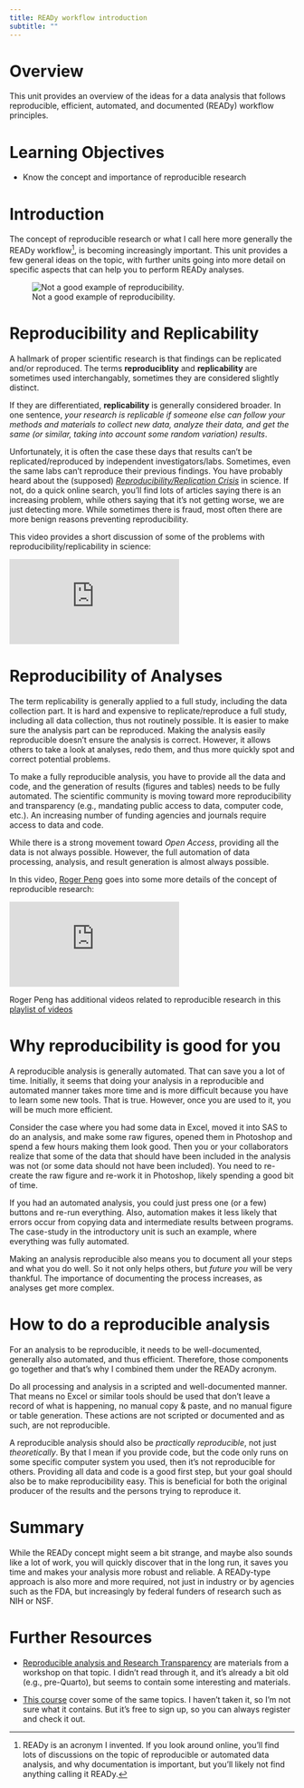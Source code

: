 ```yaml
---
title: READy workflow introduction
subtitle: ""
---
```


# Overview

This unit provides an overview of the ideas for a data analysis that follows reproducible, efficient, automated, and documented (READy) workflow principles.


# Learning Objectives

- Know the concept and importance of reproducible research


# Introduction

The concept of reproducible research or what I call here more generally the READy workflow[^1], is becoming increasingly important. This unit provides a few general ideas on the topic, with further units going into more detail on specific aspects that can help you to perform READy analyses. 

[^1]: READy is an acronym I invented. If you look around online, you'll find lots of discussions on the topic of reproducible or automated data analysis, and why documentation is important, but you'll likely not find anything calling it READy.


![Not a good example of reproducibility.](/media/amiracleoccurs.gif){fig-alt="Comic of two people in front of a chalkboard that has mathematical equations and the phrase 'then a miracle occurs' between equations. The person pointing at that phrase says 'I think you should be more explicit here in step two.'"}



# Reproducibility and Replicability

A hallmark of proper scientific research is that findings can be replicated and/or reproduced. The terms **reproduciblity** and **replicability** are sometimes used interchangably, sometimes they are considered slightly distinct.

If they are differentiated, **replicability** is generally considered broader. In one sentence, *your research is replicable if someone else can follow your methods and materials to collect new data, analyze their data, and
get the same (or similar, taking into account some random variation) results*. 

Unfortunately, it is often the case these days that results can't be replicated/reproduced by independent investigators/labs. Sometimes, even the same labs can't reproduce their previous findings. You have probably heard about the (supposed) [*Reproducibility/Replication Crisis*](https://en.wikipedia.org/wiki/Replication_crisis) in science. If not, do a quick online search, you'll find lots of articles saying there is an increasing problem, while others saying that it's not getting worse, we are just detecting more. While sometimes there is fraud, most often there are more benign reasons preventing reproducibility.

This video provides a short discussion of some of the problems with reproducibility/replicability in science:

::: container
<iframe class="video" src="https://www.youtube.com/embed/VcgO2v3JjCU" frameborder="0" allowfullscreen></iframe>
:::


# Reproducibility of Analyses

The term replicability is generally applied to a full study, including the data collection part. It is hard and expensive to replicate/reproduce a full study, including all data collection, thus not routinely possible. It is easier to make sure the analysis part can be reproduced. Making the analysis easily reproducible doesn't ensure the analysis is correct. However, it allows others to take a look at analyses, redo them, and thus more quickly spot and correct potential problems.

To make a fully reproducible analysis, you have to provide all the data and code, and the generation of results (figures and tables) needs to be fully automated. The scientific community is moving toward more reproducibility and transparency (e.g., mandating public access to data, computer code, etc.). An increasing number of funding agencies and journals require access to data and code.

While there is a strong movement toward *Open Access*, providing all the data is not always possible. However, the full automation of data processing, analysis, and result generation is almost always possible.

In this video, [Roger Peng](http://www.biostat.jhsph.edu/~rpeng/) goes into some more details of the concept of reproducible research:

::: container
<iframe class="video" src="https://www.youtube.com/embed/DfBSiOupI1I" frameborder="0" allowfullscreen></iframe>
:::

Roger Peng has additional videos related to reproducible research in this [playlist of videos](https://www.youtube.com/playlist?list=PLjTlxb-wKvXOU4WW4p3qc4VKWTI4gLNUf)


# Why reproducibility is good for you

A reproducible analysis is generally automated. That can save you a lot of time. Initially, it seems that doing your analysis in a reproducible and automated manner takes more time and is more difficult because you have to learn some new tools. That is true. However, once you are used to it, you will be much more efficient.

Consider the case where you had some data in Excel, moved it into SAS to do an analysis, and make some raw figures, opened them in Photoshop and spend a few hours making them look good. Then you or your collaborators realize that some of the data that should have been included in the analysis was not (or some data should not have been included). You need to re-create the raw figure and re-work it in Photoshop, likely spending a good bit of time.

If you had an automated analysis, you could just press one (or a few) buttons and re-run everything. Also, automation makes it less likely that errors occur from copying data and intermediate results between programs. The case-study in the introductory unit is such an example, where everything was fully automated.

Making an analysis reproducible also means you to document all your steps and what you do well. So it not only helps others, but *future you* will be very thankful. The importance of documenting the process increases, as analyses get more complex.



# How to do a reproducible analysis

For an analysis to be reproducible, it needs to be well-documented, generally also automated, and thus efficient. Therefore, those components go together and that's why I combined them under the READy acronym.

Do all processing and analysis in a scripted and well-documented manner. That means no Excel or similar tools should be used that don't leave a record of what is happening, no manual copy & paste, and no manual figure or table generation. These actions are not scripted or documented and as such, are not reproducible.

A reproducible analysis should also be *practically reproducible*, not just *theoretically*. By that I mean if you provide code, but the code only runs on some specific computer system you used, then it's not reproducible for others. Providing all data and code is a good first step, but your goal should also be to make reproducibility easy. This is beneficial for both the original producer of the results and the persons trying to reproduce it.




# Summary

While the READy concept might seem a bit strange, and maybe also sounds like a lot of work, you will quickly discover that in the long run, it saves you time and makes your analysis more robust and reliable. A READy-type approach is also more and more required, not just in industry or by agencies such as the FDA, but increasingly by federal funders of research such as NIH or NSF.


# Further Resources

- [Reproducible analysis and Research Transparency](https://reproducible-analysis-workshop.readthedocs.io/en/latest/) are materials from a workshop on that topic. I didn't read through it, and it's already a bit old (e.g., pre-Quarto), but seems to contain some interesting and materials.

* [This course](https://pll.harvard.edu/course/principles-statistical-and-computational-tools-reproducible-data-science) cover some of the same topics. I haven't taken it, so I'm not sure what it contains. But it's free to sign up, so you can always register and check it out. 
